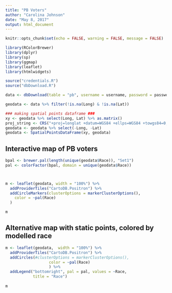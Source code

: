 ```yaml
---
title: "PB Voters"
author: "Carolina Johnson"
date: "May 8, 2017"
output: html_document
---
```


```r
knitr::opts_chunk$set(echo = FALSE, warning = FALSE, message = FALSE)
```


```r
library(RColorBrewer)
library(dplyr)
library(sp)
library(ggmap)
library(leaflet)
library(htmlwidgets)

source("credentials.R")
source("dbDownload.R")

data <- dbDownload(table = "pb", username = username, password = password, dbname = db.name, host = hostname, port = port)

geodata <- data %>% filter(!is.na(Long) & !is.na(Lat))

### making spatial points dataframe ###
xy <- geodata %>% select(Long, Lat) %>% as.matrix()
proj_string <- CRS("+proj=longlat +datum=WGS84 +ellps=WGS84 +towgs84=0,0,0")
geodata <- geodata %>% select(-Long, -Lat)
geodata <- SpatialPointsDataFrame(xy, geodata)
```

## Interactive map of PB voters
```r
bpal <- brewer.pal(length(unique(geodata$Race)), "Set1")
pal <- colorFactor(bpal, domain = unique(geodata$Race))



m <- leaflet(geodata, width = "100%") %>% 
  addProviderTiles("CartoDB.Positron") %>% 
  addCircleMarkers(clusterOptions = markerClusterOptions(), 
    color = ~pal(Race)
  ) 

m
```

## Alternative map with static points, colored by modelled race

```r

m <- leaflet(geodata,  width = "100%") %>% 
  addProviderTiles("CartoDB.Positron") %>% 
  addCircles(#clusterOptions = markerClusterOptions(), 
                   color = ~pal(Race)
                   ) %>%
  addLegend("bottomright", pal = pal, values = ~Race,
            title = "Race")
  
m

```

